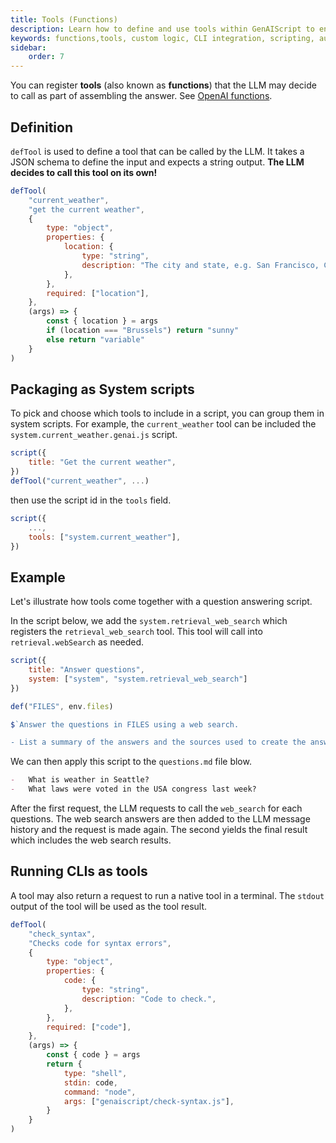 ```yaml
---
title: Tools (Functions)
description: Learn how to define and use tools within GenAIScript to enhance answer assembly with custom logic and CLI tools.
keywords: functions,tools, custom logic, CLI integration, scripting, automation
sidebar:
    order: 7
---
```



You can register **tools** (also known as **functions**) that the LLM may decide to call as part of assembling the answer.
See [OpenAI functions](https://platform.openai.com/docs/guides/function-calling).

## Definition

`defTool` is used to define a tool that can be called by the LLM.
It takes a JSON schema to define the input and expects a string output. **The LLM decides to call
this tool on its own!**

```javascript
defTool(
    "current_weather",
    "get the current weather",
    {
        type: "object",
        properties: {
            location: {
                type: "string",
                description: "The city and state, e.g. San Francisco, CA",
            },
        },
        required: ["location"],
    },
    (args) => {
        const { location } = args
        if (location === "Brussels") return "sunny"
        else return "variable"
    }
)
```

## Packaging as System scripts

To pick and choose which tools to include in a script,
you can group them in system scripts. For example,
the `current_weather` tool can be included the `system.current_weather.genai.js` script.

```javascript file="system.current_weather.genai.js" 'defTool("current_weather", ...)'
script({
    title: "Get the current weather",
})
defTool("current_weather", ...)
```

then use the script id in the `tools` field.

```js 'tools: ["system.current_weather"]'
script({
    ...,
    tools: ["system.current_weather"],
})
```

<BuiltinTools />

## Example

Let's illustrate how tools come together with a question answering script.

In the script below, we add the `system.retrieval_web_search` which registers the `retrieval_web_search` tool. This tool
will call into `retrieval.webSearch` as needed.

```js file="answers.genai.js"
script({
    title: "Answer questions",
    system: ["system", "system.retrieval_web_search"]
})

def("FILES", env.files)

$`Answer the questions in FILES using a web search.

- List a summary of the answers and the sources used to create the answers.
```

We can then apply this script to the `questions.md` file blow.

```md file="questions.md"
-   What is weather in Seattle?
-   What laws were voted in the USA congress last week?
```

After the first request, the LLM requests to call the `web_search` for each questions.
The web search answers are then added to the LLM message history and the request is made again.
The second yields the final result which includes the web search results.


## Running CLIs as tools

A tool may also return a request to run a native tool in a terminal. The `stdout` output of the tool
will be used as the tool result.

```js
defTool(
    "check_syntax",
    "Checks code for syntax errors",
    {
        type: "object",
        properties: {
            code: {
                type: "string",
                description: "Code to check.",
            },
        },
        required: ["code"],
    },
    (args) => {
        const { code } = args
        return {
            type: "shell",
            stdin: code,
            command: "node",
            args: ["genaiscript/check-syntax.js"],
        }
    }
)
```
